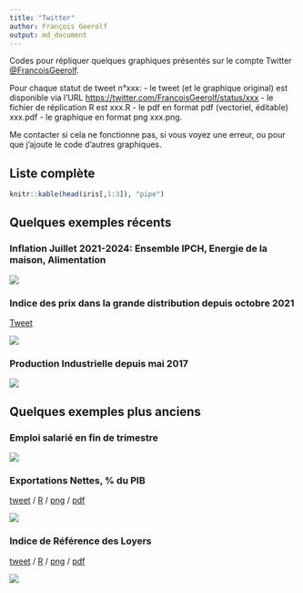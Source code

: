 ```yaml
---
title: "Twitter"
author: François Geerolf
output: md_document
---
```



Codes pour répliquer quelques graphiques présentés sur le compte Twitter [@FrancoisGeerolf](https://twitter.com/FrancoisGeerolf).

Pour chaque statut de tweet n°xxx:
- le tweet (et le graphique original) est disponible via l'URL <https://twitter.com/FrancoisGeerolf/status/xxx>
- le fichier de réplication R est xxx.R
- le pdf en format pdf (vectoriel, éditable) xxx.pdf
- le graphique en format png xxx.png.

Me contacter si cela ne fonctionne pas, si vous voyez une erreur, ou pour que j'ajoute le code d'autres graphiques.

## Liste complète

```r
knitr::kable(head(iris[,1:3]), "pipe")
```

## Quelques exemples récents

### Inflation Juillet 2021-2024: Ensemble IPCH, Energie de la maison, Alimentation

![](1833357106319130718.png)

### Indice des prix dans la grande distribution depuis octobre 2021

[Tweet](https://x.com/FrancoisGeerolf/status/1826530570236469418)

![](1826530570236469418.png)

### Production Industrielle depuis mai 2017

![](1816121032928874928.png)

## Quelques exemples plus anciens

### Emploi salarié en fin de trimestre

![](1487713516127768576.png)

### Exportations Nettes, % du PIB
 
[tweet](https://twitter.com/FrancoisGeerolf/status/1487364702841749504) / [R](1487364702841749504.R) / [png](1487364702841749504.png) / [pdf](1487364702841749504.pdf)

![](1487364702841749504.png)

### Indice de Référence des Loyers
 
[tweet](https://twitter.com/FrancoisGeerolf/status/1519713704857718784) / [R](1519713704857718784.R) / [png](1519713704857718784.png) / [pdf](1519713704857718784.pdf)

![](1519713704857718784.png)


